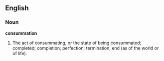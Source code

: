 ==English==

===Noun===

'''consummation'''

#The act of consummating, or the state of being consummated; completed; completion; perfection; termination; end (as of the world or of life).
